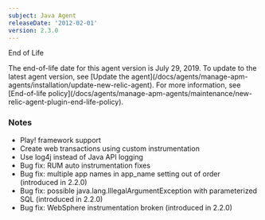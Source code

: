 ```yaml
---
subject: Java Agent
releaseDate: '2012-02-01'
version: 2.3.0
---
```


End of Life

<Callout variant="important">
  The end-of-life date for this agent version is July 29, 2019. To update to the latest agent version, see [Update the agent](/docs/agents/manage-apm-agents/installation/update-new-relic-agent). For more information, see [End-of-life policy](/docs/agents/manage-apm-agents/maintenance/new-relic-agent-plugin-end-life-policy).
</Callout>

### Notes

* Play! framework support
* Create web transactions using custom instrumentation
* Use log4j instead of Java API logging
* Bug fix: RUM auto instrumentation fixes
* Bug fix: multiple app names in app_name setting out of order (introduced in 2.2.0)
* Bug fix: possible java.lang.IllegalArgumentException with parameterized SQL (introduced in 2.2.0)
* Bug fix: WebSphere instrumentation broken (introduced in 2.2.0)
